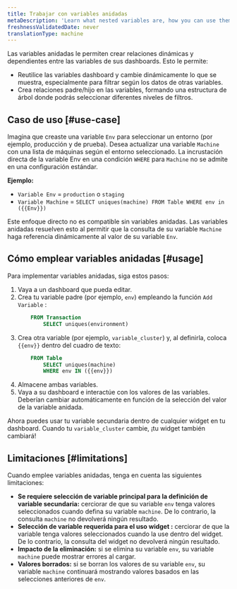 ```yaml
---
title: Trabajar con variables anidadas
metaDescription: 'Learn what nested variables are, how you can use them, and their current limitations'
freshnessValidatedDate: never
translationType: machine
---
```


Las variables anidadas le permiten crear relaciones dinámicas y dependientes entre las variables de sus dashboards. Esto le permite:

* Reutilice las variables dashboard y cambie dinámicamente lo que se muestra, especialmente para filtrar según los datos de otras variables.
* Crea relaciones padre/hijo en las variables, formando una estructura de árbol donde podrás seleccionar diferentes niveles de filtros.

## Caso de uso [#use-case]

Imagina que creaste una variable `Env` para seleccionar un entorno (por ejemplo, producción y de prueba). Desea actualizar una variable `Machine` con una lista de máquinas según el entorno seleccionado. La incrustación directa de la variable Env en una condición `WHERE` para `Machine` no se admite en una configuración estándar.

**Ejemplo:**

* `Variable Env` = `production` o `staging`
* `Variable Machine` = `SELECT uniques(machine) FROM Table WHERE env in ({{Env}})`

Este enfoque directo no es compatible sin variables anidadas. Las variables anidadas resuelven esto al permitir que la consulta de su variable `Machine` haga referencia dinámicamente al valor de su variable `Env`.

## Cómo emplear variables anidadas [#usage]

Para implementar variables anidadas, siga estos pasos:

1. Vaya a un dashboard que pueda editar.
2. Crea tu variable padre (por ejemplo, `env`) empleando la función `Add Variable` :
   ```sql
       FROM Transaction
           SELECT uniques(environment)
   ```
3. Crea otra variable (por ejemplo, `variable_cluster`) y, al definirla, coloca `{{env}}` dentro del cuadro de texto:
   ```sql
       FROM Table
           SELECT uniques(machine)
           WHERE env IN ({{env}})
   ```
4. Almacene ambas variables.
5. Vaya a su dashboard e interactúe con los valores de las variables. Deberían cambiar automáticamente en función de la selección del valor de la variable anidada.

Ahora puedes usar tu variable secundaria dentro de cualquier widget en tu dashboard. Cuando tu `variable_cluster` cambie, ¡tu widget también cambiará!

## Limitaciones [#limitations]

Cuando emplee variables anidadas, tenga en cuenta las siguientes limitaciones:

* **Se requiere selección de variable principal para la definición de variable secundaria:** cerciorar de que su variable `env` tenga valores seleccionados cuando defina su variable `machine`. De lo contrario, la consulta `machine` no devolverá ningún resultado.
* **Selección de variable requerida para el uso widget :** cerciorar de que la variable tenga valores seleccionados cuando la use dentro del widget. De lo contrario, la consulta del widget no devolverá ningún resultado.
* **Impacto de la eliminación:** si se elimina su variable `env`, su variable `machine` puede mostrar errores al cargar.
* **Valores borrados:** si se borran los valores de su variable `env`, su variable `machine` continuará mostrando valores basados en las selecciones anteriores de `env`.